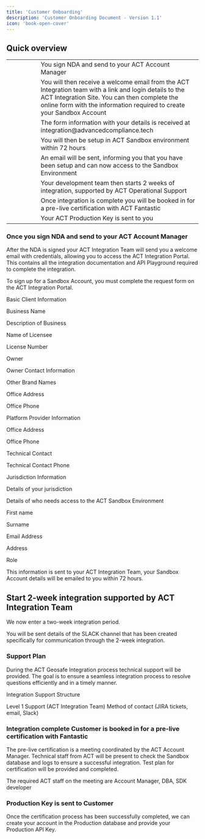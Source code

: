 ```yaml
---
title: 'Customer Onboarding'
description: 'Customer Onboarding Document - Version 1.1'
icon: 'book-open-cover'
---
```


## Quick overview  
<table>
<tr><td>
<Icon icon="pen-to-square" iconType="duotone" size="48"/>
</td><td width="50">     </td><td>
You sign NDA and send to your ACT Account Manager 
</td></tr>
<tr><td>
<Icon icon="envelope" iconType="duotone" size="48"/>
</td><td></td><td>
You will then receive a welcome email from the ACT Integration team 
with a link and login details to the ACT Integration Site. 
You can then complete the online form with the information 
required to create your Sandbox Account 
</td></tr>
<tr><td>
<Icon icon="inbox-in" iconType="duotone" size="48"/>
</td><td></td><td>
The form information with your details is received at integration@advancedcompliance.tech 
</td></tr>
<tr><td>
<Icon icon="umbrella-beach" iconType="duotone" size="48"/>
</td><td></td><td>
You will then be setup in ACT Sandbox environment within 72 hours 
</td></tr>
<tr><td>
<Icon icon="envelope" iconType="duotone" size="48"/>
</td><td></td><td>
An email will be sent, informing you that you have  
been setup and can now access to the Sandbox Environment 
</td></tr>
<tr><td>
<Icon icon="code" iconType="duotone" size="48"/>
</td><td></td><td>
Your development team then starts 2 weeks of integration, 
supported by ACT Operational Support 
</td></tr>
<tr><td>
<Icon icon="file-certificate" iconType="duotone" size="48"/>
</td><td></td><td>
Once integration is complete you will be booked in 
for a pre-live certification with ACT Fantastic 
</td></tr>
<tr><td>
<Icon icon="key" iconType="duotone" size="48"/>
</td><td></td><td>
Your ACT Production Key is sent to you 
</td></tr></table>


### Once you sign NDA and send to your ACT Account Manager 

After the NDA is signed your ACT Integration Team will send you a welcome email with credentials, allowing you to access the ACT Integration Portal.   This contains all the integration documentation and API Playground required to complete the integration. 

To sign up for a Sandbox Account, you must complete the request form on the ACT Integration Portal. 

Basic Client Information 

Business Name 

Description of Business 

Name of Licensee 

License Number 

Owner 

Owner Contact Information 

Other Brand Names 

Office Address 

Office Phone 

 

Platform Provider Information 

Office Address 

Office Phone 

Technical Contact 

Technical Contact Phone 

Jurisdiction Information 

Details of your jurisdiction 

Details of who needs access to the ACT Sandbox Environment 

First name 

Surname 

Email Address 

Address 

Role 

This information is sent to your ACT Integration Team, your Sandbox Account details will be emailed to you within 72 hours.  

## Start 2-week integration supported by ACT Integration Team 

We now enter a two-week integration period. 

You will be sent details of the SLACK channel that has been created specifically for communication through the 2-week integration. 
 

### Support Plan 

During the ACT Geosafe Integration process technical support will be provided.  The goal is to ensure a seamless integration process to resolve questions efficiently and in a timely manner.  

Integration Support Structure 

Level 1 Support (ACT Integration Team) 
Method of contact (JIRA tickets, email, Slack) 

### Integration complete Customer is booked in for a pre-live certification with Fantastic 

The pre-live certification is a meeting coordinated by the ACT Account Manager. Technical staff from ACT will be present to check the Sandbox database and logs to ensure a successful integration. Test plan for certification will be provided and completed. 

The required ACT staff on the meeting are Account Manager, DBA, SDK developer 

### Production Key is sent to Customer 

Once the certification process has been successfully completed, we can create your account in the Production database and provide your Production API Key. 

 
